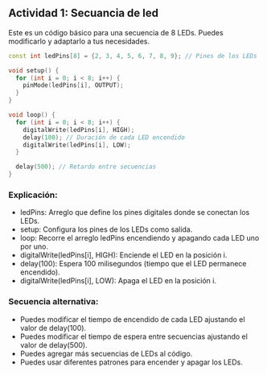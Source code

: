 
## Actividad 1: Secuancia de led

Este es un código básico para una secuencia de 8 LEDs. Puedes modificarlo y adaptarlo a tus necesidades.

```cpp
const int ledPins[8] = {2, 3, 4, 5, 6, 7, 8, 9}; // Pines de los LEDs

void setup() {
  for (int i = 0; i < 8; i++) {
    pinMode(ledPins[i], OUTPUT);
  }
}

void loop() {
  for (int i = 0; i < 8; i++) {
    digitalWrite(ledPins[i], HIGH);
    delay(100); // Duración de cada LED encendido
    digitalWrite(ledPins[i], LOW);
  } 

  delay(500); // Retardo entre secuencias
}
```

### Explicación:

- ledPins: Arreglo que define los pines digitales donde se conectan los LEDs.
- setup: Configura los pines de los LEDs como salida.
- loop: Recorre el arreglo ledPins encendiendo y apagando cada LED uno por uno.
- digitalWrite(ledPins[i], HIGH): Enciende el LED en la posición i.
- delay(100): Espera 100 milisegundos (tiempo que el LED permanece encendido).
- digitalWrite(ledPins[i], LOW): Apaga el LED en la posición i.

### Secuencia alternativa:

- Puedes modificar el tiempo de encendido de cada LED ajustando el valor de delay(100).
- Puedes modificar el tiempo de espera entre secuencias ajustando el valor de delay(500).
- Puedes agregar más secuencias de LEDs al código.
- Puedes usar diferentes patrones para encender y apagar los LEDs.